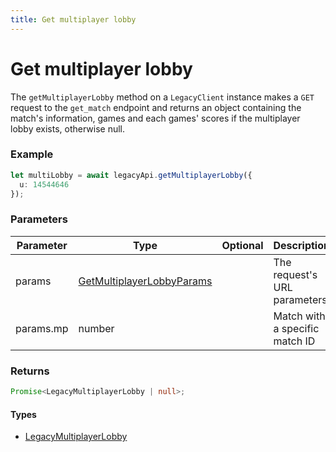 ```yaml
---
title: Get multiplayer lobby
---
```


# Get multiplayer lobby

The `getMultiplayerLobby` method on a `LegacyClient` instance makes a `GET` request to the `get_match` endpoint and returns an object containing the match's information, games and each games' scores if the multiplayer lobby exists, otherwise null.

### Example

```ts
let multiLobby = await legacyApi.getMultiplayerLobby({
  u: 14544646
});
```

### Parameters

| Parameter | Type                                                                  | Optional | Description                    |
| --------- | --------------------------------------------------------------------- | -------- | ------------------------------ |
| params    | [GetMultiplayerLobbyParams](/references/get-multiplayer-lobby-params) |          | The request's URL parameters   |
| params.mp | number                                                                |          | Match with a specific match ID |

### Returns

```ts
Promise<LegacyMultiplayerLobby | null>;
```

#### Types

- [LegacyMultiplayerLobby](/references/legacy-multiplayer-lobby)
